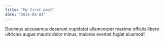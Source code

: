 ```yaml
---
title: "My first post"
date: "2021-03-03"
---
```


Ducimus accusamus deserunt cupidatat ullamcorper maxime officiis libero ultricies augue mauris dolor minus, maiores eveniet fugiat eiusmod!